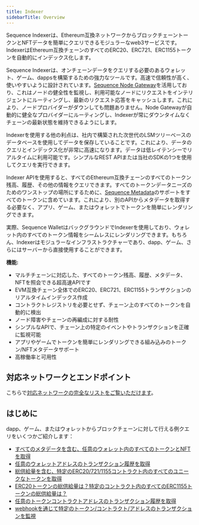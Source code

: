```yaml
---
title: Indexer
sidebarTitle: Overview
---
```


Sequence Indexerは、Ethereum互換ネットワークからブロックチェーントークンとNFTデータを簡単にクエリできるモジュラーなweb3サービスです。IndexerはEthereum互換チェーンのすべてのERC20、ERC721、ERC1155トークンを自動的にインデックス化します。

Sequence Indexerは、オンチェーンデータをクエリする必要のあるウォレット、ゲーム、dappsを構築するための強力なツールです。高速で信頼性が高く、使いやすいように設計されています。[Sequence Node Gateway](/api-references/node-gateway)を活用しており、これはノードの健全性を監視し、利用可能なノードにリクエストをインテリジェントにルーティングし、最新のリクエスト応答をキャッシュします。これにより、ノードプロバイダーがダウンしても問題ありません。Node Gatewayが自動的に健全なプロバイダーにルーティングし、Indexerが常にダウンタイムなくチェーンの最新状態を維持できるようにします。

Indexerを使用する他の利点は、社内で構築された次世代のLSMツリーベースのデータベースを使用してデータを保存していることです。これにより、データのクエリとインデックス化が非常に高速になります。データは低レイテンシーでリアルタイムに利用可能です。シンプルなREST APIまたは当社のSDKの1つを使用してクエリを実行できます。

Indexer APIを使用すると、すべてのEthereum互換チェーンのすべてのトークン残高、履歴、その他の情報をクエリできます。すべてのトークンデータニーズのためのワンストップの場所にするために、[Sequence Metadata](/api-references/metadata/overview)のサポートをすべてのトークンに含めています。これにより、別のAPIからメタデータを取得する必要なく、アプリ、ゲーム、またはウォレットでトークンを簡単にレンダリングできます。

実際、Sequence WalletはバックグラウンドでIndexerを使用しており、ウォレット内のすべてのトークン情報をシームレスにレンダリングできます。もちろん、Indexerはモジュラーなインフラストラクチャーであり、dapp、ゲーム、さらにはサーバーから直接使用することができます。

**機能:**

* マルチチェーンに対応した、すべてのトークン残高、履歴、メタデータ、NFTを照会できる超高速APIです
* EVM互換チェーン全体でのERC20、ERC721、ERC1155トランザクションのリアルタイムインデックス作成
* コントラクトレジストリを必要とせず、チェーン上のすべてのトークンを自動的に検出
* ノード障害やチェーンの再編成に対する耐性
* シンプルなAPIで、チェーン上の特定のイベントやトランザクションを正確に監視可能
* アプリやゲームでトークンを簡単にレンダリングできる組み込みのトークン/NFTメタデータサポート
* 高稼働率と可用性

## 対応ネットワークとエンドポイント

こちらで[対応ネットワークの完全なリストをご覧いただけます](https://status.sequence.info)。

## はじめに

dapp、ゲーム、またはウォレットからブロックチェーンに対して行える例クエリをいくつかご紹介します：

* [すべてのメタデータを含む、任意のウォレット内のすべてのトークンとNFTを取得](/api-references/indexer/examples/fetch-tokens)
* [任意のウォレットアドレスのトランザクション履歴を取得](/api-references/indexer/examples/transaction-history)
* [総供給量を含む、特定のERC20/721/1155コントラクト内のすべてのユニークなトークンを取得](/api-references/indexer/examples/unique-tokens)
* [ERC20トークンの総供給量は？特定のコントラクト内のすべてのERC1155トークンの総供給量は？](/api-references/indexer/examples/unique-tokens)
* [任意のトークンコントラクトアドレスのトランザクション履歴を取得](/api-references/indexer/examples/transation-history-token-contract)
* [webhookを通じて特定のトークン/コントラクト/アドレスのトランザクションを監視](/api-references/indexer/examples/webhook-listener)
